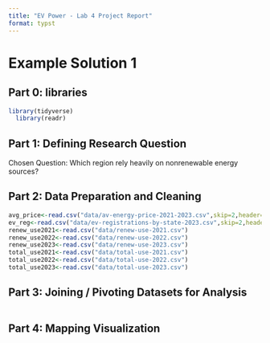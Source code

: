 ```yaml
---
title: "EV Power - Lab 4 Project Report"
format: typst
---
```


# Example Solution 1

## **Part 0: libraries**

```r
library(tidyverse)
  library(readr)
```

## **Part 1:** **Defining Research Question**

Chosen Question: Which region rely heavily on nonrenewable energy sources?

## **Part 2: Data Preparation and Cleaning**

```r
avg_price<-read.csv("data/av-energy-price-2021-2023.csv",skip=2,header=T,sep=",",quote="")
ev_reg<-read.csv("data/ev-registrations-by-state-2023.csv",skip=2,header=T)
renew_use2021<-read.csv("data/renew-use-2021.csv")
renew_use2022<-read.csv("data/renew-use-2022.csv")
renew_use2023<-read.csv("data/renew-use-2023.csv")
total_use2021<-read.csv("data/total-use-2021.csv")
total_use2022<-read.csv("data/total-use-2022.csv")
total_use2023<-read.csv("data/total-use-2023.csv")

```

## **Part 3: Joining / Pivoting Datasets for Analysis**

```r

```

## **Part 4: Mapping Visualization**

```r

```